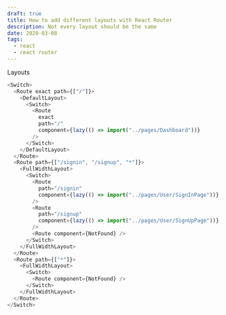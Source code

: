 ```yaml
---
draft: true
title: How to add different layouts with React Router
description: Not every layout should be the same
date: 2020-03-08
tags:
  - react
  - react router
---
```


Layouts

```typescript
<Switch>
  <Route exact path={["/"]}>
    <DefaultLayout>
      <Switch>
        <Route
          exact
          path="/"
          component={lazy(() => import("../pages/Dashboard"))}
        />
      </Switch>
    </DefaultLayout>
  </Route>
  <Route path={["/signin", "/signup", "*"]}>
    <FullWidthLayout>
      <Switch>
        <Route
          path="/signin"
          component={lazy(() => import("../pages/User/SignInPage"))}
        />
        <Route
          path="/signup"
          component={lazy(() => import("../pages/User/SignUpPage"))}
        />
        <Route component={NotFound} />
      </Switch>
    </FullWidthLayout>
  </Route>
  <Route path={["*"]}>
    <FullWidthLayout>
      <Switch>
        <Route component={NotFound} />
      </Switch>
    </FullWidthLayout>
  </Route>
</Switch>
```

```typescript
```
